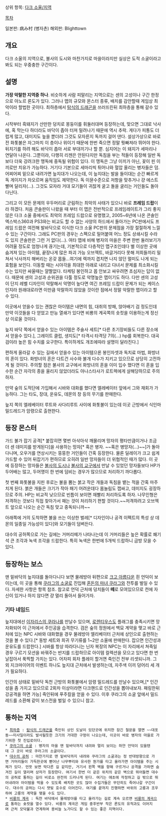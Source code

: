 상위 항목: [[다크 소울/지역]]

[[목차]]

일본판: 病み村 (병자촌)
해외판: Blighttown

== 개요 ==
다크 소울의 지역으로, 불사의 도시와 마찬가지로 마을이라지만 실상은 도적 소굴이라고 봐도 되는 우중충한 구간이다.

== 설명 ==
'''가장 악랄한 지역중 하나'''. 비슷하게 사람 피말리는 지역으로는 센의 고성이나 구간 한정으로 아노르 론도가 있다. 그러나 맵의 규모와 몬스터 종류, 배치를 감안할때 게임상 최악이라 할법한 곳이다. 최하층에서 [[탐식의 드래곤]]을 쓰러뜨린뒤 최하층을 통해 갈수 있다.

시작부터 흑돼지가 산만한 덩치로 몽둥이를 휘둘러대며 등장하는데, 맞으면 그대로 낙사에, 혹 막는다 하더라도 바닥이 좁아 터져 밀려나기 때문에 역시 추락. 게다가 피통도 더럽게 많고, 대미지도 높을 뿐더러 그것도 모자른지 독까지 걸어 댄다. 설상가상으로 바로 전 화톳불은 자그마치 이 층이나 위이기 때문에 한번 죽으면 정말 뭣빠져라 뛰어야 한다. 뒤치기를 하려 해도 바닥이 좁아 서로 부대끼기나 할 뿐. 심지어는 이 돼지가 세마리나 연달아 나온다. 그뿐이랴, 다행히 리젠은 안된다지만 독침을 부는 적들이 등장해 일반 독보다 더욱 강려크한 맹독에 중독될 위험이 있다. 이 맹독은 그냥 이끼가 아닌, 꽃이 핀 이끼로만 치유가 가능하다. 거기다 기본으로 세마리씩 튀어나와 혈압 올리는 병자들은 덤. 어찌어찌 밑으로 내려가면 늪지대가 나오는데, 이 늪지대는 발을 들이대는 순간 빠르게 독 게이지가 차오르며 움직임도 제약한다. 독 이뮨수준으로 저항을 맞추거나 걍 에스트빨며 달리자(...). 그것도 모자라 거대 모기들이 귀찮게 굴고 돌을 굴리는 거인들도 돌아다닌다.

그리고 이 모든 문제의 우두머리로 군림하는 최악의 사태가 있으니 바로 '''프레임 드랍'''이라 하겠다. 처음 콘솔판이 나왔을 때 부터 이 맵은 전반적으로 프레임레이트가 그리 좋지 않은 다크 소울 중에서도 최악의 프레임 드랍으로 유명했고, 2005~6년에 나온 콘솔인 엑스박스360과 PS3와는 비교도 할 수 없는 사양의 하드에서 돌아가는 PC판에서도 프레임 드랍은 여전해 발바닥으로 이식한 다크 소울 PC판의 문제점을 가장 절절하게 느낄 수 있는 구간이다. 그래도 PC판의 경우는 스펙으로 밀어붙여 어느 정도 상쇄시킬 수라도 있지 콘솔판은 그런 거 없다(...). 여타 맵에 비해 병자의 마을은 주변 한번 둘러보기가 어려울 정도로 엄청나게 끊기는데, 기본적으로 다층적인 맵구조인데다 별 이상한 곳에 숨겨져 있는 아이템, 끝장나게 많은 파괴 가능 오브젝트, 바글거리다 못해 저희들끼리 밀쳐서 낙사까지 해버리는 온갖 몹들...여기에 렉까지 겹치면 나지 않던 멀미도 나게 되는 효험을 보인다. 이동할 때는 시야각을 최대한 아래로 내리고 다녀서 문제를 최소화시킬수는 있지만 싸울때는 얄짤없다. 타케팅 봉인하고 몹 안보고 싸우려면 초심자는 답이 없다. 때문에 센의 고성과 순위권을 다툴 정도로 악명높은 맵이기도 하다. 다만 센의 고성이 단지 레벨 디자인이 악랄해서 악명이 높다면 여긴 프레임 드랍이 문제가 되는 케이스인지라 원래대로라면 이만큼 악랄하지 않았을 것이란 점에서 정말 악랄한 맵이라고 할 수 있다.

이곳에서 얻을수 있는 괜찮은 아이템은 내면의 힘, 대취의 방패, 앉아배기 검 정도인데 만약 이것들을 다 얻었고 만능 열쇄가 있다면 비룡의 계곡쪽의 숏컷을 이용하는게 정신상 이로울 것이다.

늪지 바닥 쪽에서 얻을수 있는 아이템은 주술사 세트[* 다른 초기장비들도 다른 장소에서 얻을수 있다.], 그레이트 클럽, 생지도[* 타격시 타격당 7의(...) hp를 회복한다. 대곡검이라 높은 힘 수치를 요구한다. 특이하게도 개조에따라 설명이 달라진다.]

편하게 올라갈 수 있는 길에서 얻을수 있는 아이템으론 봉인자셋과 독치료 마법, 화방녀의 혼이 있다. 화방녀의 혼은 다트건 사수와 불개 다수가 지키고 있으므로 상당히 고전하게 될 것이다. 주의할 점은 불사의 교구에서 화방녀의 혼을 이미 입수 했다면 이 혼을 입수한 순간 자각의 종을 울리지 않았더라도 아나스타샤가 로트렉에게 살해당하므로 주의하자.

만약 숲의 도적단에 가입해서 시바와 대화를 했다면 엘레베이터 앞에서 그와 재회가 가능하다. 그는 타도, 장대, 운유도, 데몬의 창 등의 무기를 판매한다.

늪지 쪽의 엘레베이터 루트와 사다리루트 사이에 화톳불이 있는데 이곳 근방에서 식인마 밀드레드가 암령으로 출현한다.

== 등장 몬스터 ==
가드 불가 잡기 공격[* 붙잡히면 몇번 아삭아삭 깨물리며 망자의 평타만큼이거나 조금 더 센 데미지를 받게된다]을 사용하는 망자[* 혹은 병자. ~~혹은 병망자(...)~~]가 돌아다니며, 오우거를 연상시키는 뚱뚱한 거인들이 간혹 등장한다. 물론 딜레이가 크고 쉽게 가드할 수 있어 뒤잡기가 편하므로 오히려 일반 망자들이 더 위협적인 때가 많다. 이 곳에 등장하는 망자들은 [[불사의 도시]]나 [[불사의 교구]]에서 만날 수 있었던 망자들보다 HP가 두어배는 많고, 두어명이 한 번에 덤비는 경우가 많으므로 처리하기 까다롭다.

첫 번째 화톳불을 지핀 후로는 불을 뿜는 붉고 작은 개들과 독침을 뱉는 적을 간혹 마주치게 된다. 붉은 개들은 크기가 작아 패기 어려운데다 몸놀림도 잽싸고, 데미지도 굉장하므로 주의. HP는 비교적 낮으므로 빈틈이 보이면 재빨리 처리하도록 하자. 나무인형은 저격하는 것보다 직접 찾아가서 패는 것이 처리하기 편할 것이다.~~저격하려고 오브젝트 앞으로 나오는 순간 독침 맞고 중독되니까~~

아래쪽에 거의 도착하면 불을 쓰는 이상한 벌레[* 디자인이나 공격 이펙트의 특성 상 데몬의 일종일 가능성이 있다]와 모기들이 덤벼든다. 

대수의 공허쪽으로 가는 길에는 거머리떼가 나타나는데 이 거머리들은 높은 확률로 쐐기석 큰 조각과 녹색 조각을 드랍한다. 특히 녹색은 한번에 5개씩 드랍하니 금방 모을 수 있다.
== 등장하는 보스 ==
맨 밑바닥의 늪지대를 돌아다니다 보면 물레방아 뒤편으로 [[크고 아름다운]] 흰 언덕이 보이는데, 이 곳을 통해 [[쿠라그의 소굴]]로 진입해 [[혼돈의 마녀 쿠라그]]와 전투를 벌일 수 있다. 자세한 사항은 항목 참조. 참고로 언덕 근처에 덩치들이 '''떼'''로 모여있으므로 컨에 자신이 있거나 하지 않다면 걍 멀리 돌아서 들어가자.

=== 기타 네임드 ===
늪지대에선 [[이자리스의 쿠라나]]를 만날수 있으며, [[로렌티우스]]도 플래그를 충족시키면 망자화되어 이 근처에서 주인공을 습격한다. 검은 숲의 정원에서 백묘 계약을 맺고 바로 근처에 있는 NPC 시바와 대화했을 경우 물레방아 엘리베이터 근처에 상인으로 출현하는 것을 볼 수 있다.[* 동방 세트와 희귀 무기류를 1~2만 소울에 판매한다. 잡으면 인간성과 운유도를 드랍한다.] 시바를 항상 따라다니는 닌자 복장의 NPC는 이 자리에서 쳐죽일 경우 구르기 모션을 바꿔주는 반지를 드랍하므로 아이템 컬렉션을 모으고 있다면 한 번 날잡아서 푹찍할 가치는 있다. 어차피 회차 플레이 할거면 죽인건 전부 리셋되니까. 그 외 지크마이어의 이벤트 하나도 늪지대 근처에서 발생하는데, 자주색 이끼 덩어리 세 개가 필요하다.

인간의 상태로 밑바닥 독천 근방의 화톳불에서 암령 밀드레드를 만날수 있으며,[* 인간성을 좀 가지고 있으므로 2회차 이상이라면 다크핸드로 인간성을 뽑아내보자. 패링한뒤 강공격을 하면 가능] 죽인뒤에 푸주칼을 얻을 수 있다. 이후 쿠라그의 소굴 앞에서 밀드레드를 소환해 같이 보스전을 벌일 수 있으니 참고. 

== 통하는 지역 ==
 * [[최하층]] : [[탐식의 드래곤]]을 죽인뒤 상인 도날이 있던곳에 위치한 잠긴 철문을 열면 ~~대포동~~미사일이라도 발사될듯한 크기의 거대한 구멍이 나오는데, 이곳이 바로 병자의 마을로 가기위한 첫 진입로이다.
 * [[쿠라그의 소굴]] : 병자의 마을 맨 밑바닥까지 내려와 멀리 보이는 하얀 언덕이 있을텐데 그 곳이 바로 쿠라그의 소굴이다.
 * [[대수의 공허]] : 마찬가지로 맨 밑바닥까지 내려와 쿠라그의 소굴과는 정 반대방향으로 가면 거머리들이 가득한곳에 뻗어난 나무뿌리와 유사한 뭔가를 타고 올라가면 아이템을 주는 시체가 있다. 언뜻 보면 막다른 길 같지만, 거기서 왼쪽 벽을 향해 구르거나 공격을 가하면 숨겨진 길이 열리며 상자가 등장한다. 여기서 한번 더 같은 위치의 같은 벽으로 뛰어들면 대수의 공허로 통하는 길이 비로소 완전히 드러나게 된다. 여기는 애초에 작정하고 길 밖으로 뛰어내려야 아이템을 먹을 수 있도록 배치한 곳도 많아 수집가들은 무던히도 죽어나갈 구간이다. 대수의 공허는 다시 잿빛 호수로 이어진다. 여기를 끝까지 진행하면 바위의 고룡과 조우하여 고룡의 계약을 맺을 수도 있다.
 * [[비룡의 계곡]] : 독천 바닥에서 물레방아를 타고 올라가는 길로 계속 오르면 [[비룡의 계곡]]으로 통하는 숏컷을 열수 있다. 비룡의 계곡은 게임 중후반부 작은 론도의 유적과도 이어지며 근처 모닥불과 연계하여 용비늘 노가다도 할 수 있는 좋은 지역이다.
